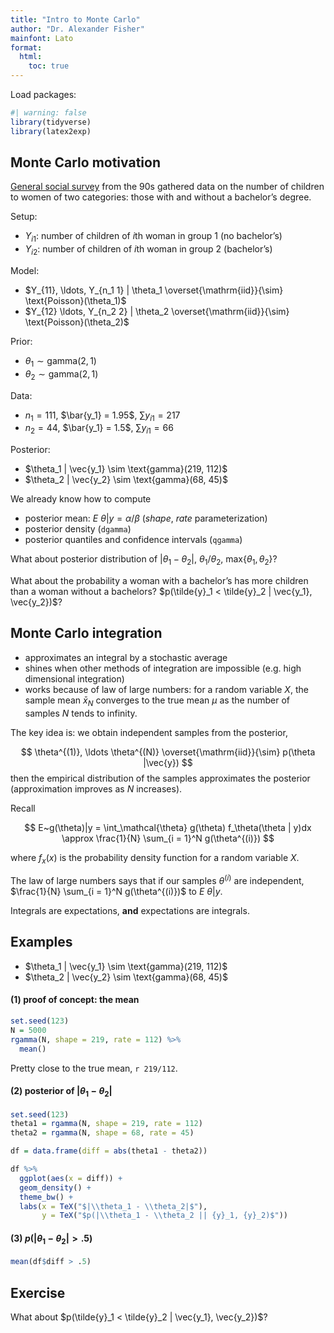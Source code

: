 ```yaml
---
title: "Intro to Monte Carlo"
author: "Dr. Alexander Fisher"
mainfont: Lato
format: 
  html:
    toc: true
---
```


Load packages: 

```r
#| warning: false
library(tidyverse)
library(latex2exp)
```

## Monte Carlo motivation

[General social survey](https://gss.norc.org/) from the 90s gathered data on the number of children to women of two categories: those with and without a bachelor's degree. 

Setup:

- $Y_{i1}$: number of children of $i$th woman in group 1 (no bachelor's)
- $Y_{i2}$: number of children of $i$th woman in group 2 (bachelor's)

Model: 

- $Y_{11}, \ldots, Y_{n_1 1} | \theta_1 \overset{\mathrm{iid}}{\sim} \text{Poisson}(\theta_1)$
- $Y_{12} \ldots, Y_{n_2 2} | \theta_2 \overset{\mathrm{iid}}{\sim} \text{Poisson}(\theta_2)$

Prior:

- $\theta_1 \sim \text{gamma}(2, 1)$
- $\theta_2 \sim \text{gamma}(2, 1)$

Data: 

- $n_1 = 111$, $\bar{y_1} = 1.95$, $\sum y_{i 1} = 217$
- $n_2 = 44$, $\bar{y_1} = 1.5$, $\sum y_{i 1} = 66$

Posterior:

- $\theta_1 | \vec{y_1} \sim \text{gamma}(219, 112)$
- $\theta_2 | \vec{y_2} \sim \text{gamma}(68, 45)$


We already know how to compute 

- posterior mean: $E~\theta | y = \alpha / \beta$ (*shape*, *rate* parameterization)
- posterior density (`dgamma`)
- posterior quantiles and confidence intervals (`qgamma`)

What about posterior distribution of $|\theta_1 - \theta_2|$, $\theta_1 / \theta_2$, $\text{max} \{\theta_1, \theta_2 \}$?

What about the probability a woman with a bachelor's has more children than a woman without a bachelors? $p(\tilde{y}_1  < \tilde{y}_2 | \vec{y_1}, \vec{y_2})$?

## Monte Carlo integration

- approximates an integral by a stochastic average
- shines when other methods of integration are impossible (e.g. high dimensional integration)
- works because of law of large numbers:  for a random variable $X$, the sample mean $\bar{x}_N$ converges to the true mean $\mu$ as the number of samples $N$ tends to infinity.

The key idea is: we obtain independent samples from the posterior, 

$$
\theta^{(1)}, \ldots \theta^{(N)} \overset{\mathrm{iid}}{\sim} p(\theta |\vec{y})
$$
then the empirical distribution of the samples approximates the posterior (approximation improves as $N$ increases).

Recall

$$
E~g(\theta)|y = \int_\mathcal{\theta} g(\theta) f_\theta(\theta | y)dx \approx \frac{1}{N} \sum_{i = 1}^N g(\theta^{(i)}) 
$$

where $f_x(x)$ is the probability density function for a random variable $X$.

The law of large numbers says that if our samples $\theta^{(i)}$ are independent, $\frac{1}{N} \sum_{i = 1}^N g(\theta^{(i)})$ to $E~\theta|y$.

:::callout-note
Integrals are expectations, **and** expectations are integrals.
:::

## Examples

- $\theta_1 | \vec{y_1} \sim \text{gamma}(219, 112)$
- $\theta_2 | \vec{y_2} \sim \text{gamma}(68, 45)$

#### (1) proof of concept: the mean

```r
set.seed(123)
N = 5000
rgamma(N, shape = 219, rate = 112) %>%
  mean()
```

Pretty close to the true mean, `r 219/112`. 

#### (2) posterior of $|\theta_1 - \theta_2|$

```r
set.seed(123)
theta1 = rgamma(N, shape = 219, rate = 112)
theta2 = rgamma(N, shape = 68, rate = 45)

df = data.frame(diff = abs(theta1 - theta2))

df %>%
  ggplot(aes(x = diff)) + 
  geom_density() +
  theme_bw() +
  labs(x = TeX("$|\\theta_1 - \\theta_2|$"),
       y = TeX("$p(|\\theta_1 - \\theta_2 || {y}_1, {y}_2)$"))
```

#### (3) $p(|\theta_1 - \theta_2|> .5)$

```r
mean(df$diff > .5)
```



## Exercise

What about $p(\tilde{y}_1  < \tilde{y}_2 | \vec{y_1}, \vec{y_2})$?
